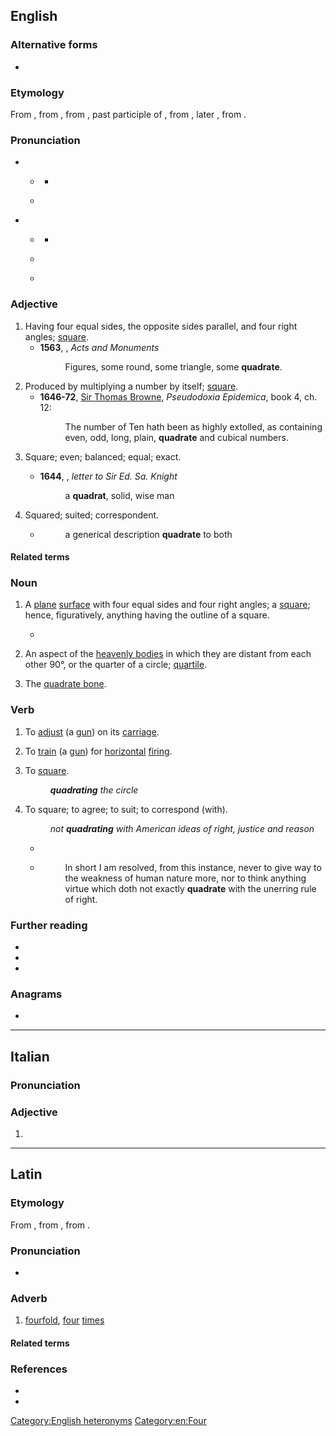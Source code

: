 {{also|Quadrate}}
==English==

===Alternative forms===
* {{alter|en|quadrat||obsolete}}

===Etymology===
From {{inh|en|enm|quadrat}}, from {{der|en|fro|quadrat|t=a square}}, from {{der|en|la|quadrātus|t=square}}, past participle of {{m|la|quadrō|t=to make four-cornered, square, put in order, intransitive be square}}, from {{m|la|quadra|t=a square}}, later {{m|la|quadrus|t=square}}, from {{m|la|quattuor|t=four}}.

===Pronunciation===
* {{q|adjective|noun}}
** {{a|UK}} {{IPA|en|/ˈkwɒd.ɹət/|/ˈkwɒdˌɹeɪt/}}
*** {{audio|en|LL-Q1860 (eng)-Vealhurl-quadrate1.wav|Audio (UK)}}
** {{a|US}} {{IPA|en|/ˈkwɑd.ɹət/|/ˈkwɑdˌɹeɪt/}}
* {{q|verb}}
** {{a|UK}} {{IPA|en|/kwɒdˈɹeɪt/}}
*** {{audio|en|LL-Q1860 (eng)-Vealhurl-quadrate2.wav|Audio (UK)}}
** {{a|US}} {{IPA|en|/kwɑdˈɹeɪt/}}
** {{rhymes|en|eɪt}}

===Adjective===
{{en-adj}}

# Having four equal sides, the opposite sides parallel, and four right angles; [[square]].
#* '''1563''', {{w|John Foxe}}, ''Acts and Monuments''
#*: Figures, some round, some triangle, some '''quadrate'''.
# Produced by multiplying a number by itself; [[square]].
#* '''1646-72''', [[w:Sir Thomas Browne|Sir Thomas Browne]], ''Pseudodoxia Epidemica'', book 4, ch. 12:
#*: The number of Ten hath been as highly extolled, as containing even, odd, long, plain, '''quadrate''' and cubical numbers.
# {{lb|en|archaic}} Square; even; balanced; equal; exact.
#* '''1644''', {{w|James Howell}}, ''letter to Sir Ed. Sa. Knight''
#*: a '''quadrat''', solid, wise man
# {{lb|en|archaic}} Squared; suited; correspondent.
#* {{RQ:Harvey MA}}
#*: a generical description '''quadrate''' to both

====Related terms====
{{col3|en
|quadratic
|quadration
|quadrature
}}

===Noun===
{{en-noun}}

# {{lb|en|geometry}} A [[plane]] [[surface]] with four equal sides and four right angles; a [[square]]; hence, figuratively, anything having the outline of a square.
#* {{RQ:Milton Paradise Lost|text=At which command, the powers militant<br>That stood for heaven, in mighty '''quadrate''' joined.|VI}}
# {{lb|en|astrology}} An aspect of the [[heavenly body|heavenly bodies]] in which they are distant from each other 90°, or the quarter of a circle; [[quartile]].
# {{lb|en|anatomy}} The [[quadrate bone]].

===Verb===
{{en-verb}}

# {{lb|en|archaic|transitive}} To [[adjust]] (a [[gun]]) on its [[carriage]].
# {{lb|en|archaic|transitive}} To [[train]] (a [[gun]]) for [[horizontal]] [[fire|firing]].
# {{lb|en|archaic|ambitransitive}} To [[square]].
#: '''''quadrating''' the circle''
# {{lb|en|archaic|transitive}} To square; to agree; to suit; to correspond (with).
#: ''not '''quadrating''' with American ideas of right, justice and reason''
#* {{RQ:Burke Revolution in France|passage=The objections of these speculatists, if its forces do not '''quadrate''' with their theories, are as valid against such an old and beneficent government as against the most violent tyranny or the greenest usurpation.}}
#* {{RQ:Fielding Tom Jones}}
#*: In short I am resolved, from this instance, never to give way to the weakness of human nature more, nor to think anything virtue which doth not exactly '''quadrate''' with the unerring rule of right.

===Further reading===
* {{R:Webster 1913}}
* {{R:Century 1911}}
* {{R:OneLook}}

{{Webster 1913}}

===Anagrams===
* {{anagrams|en|a=aadeqrtu|arquated}}

[[Category:English heteronyms]]
[[Category:en:Four]]

----

==Italian==

===Pronunciation===
{{it-pr|quadràte}}

===Adjective===
{{head|it|adjective form}}

# {{adj form of|it|quadrato||f|p}}

----

==Latin==

===Etymology===
From {{m|la|quadrō|t=make square}}, from {{m|la|quadrus|t=square, four-sided}}, from {{m|la|quattuor|t=four}}.

===Pronunciation===
* {{la-IPA|quadrātē}}

===Adverb===
{{la-adv|quadrātē|-}}

# [[fourfold]], [[four]] [[time]]s

====Related terms====
{{col3|la
|quadrātārius
|quadrātiō
|quadrātor
|quadrātus
|quadrō
|quadrus
}}

===References===
* {{R:L&S}}
* {{R:Gaffiot}}